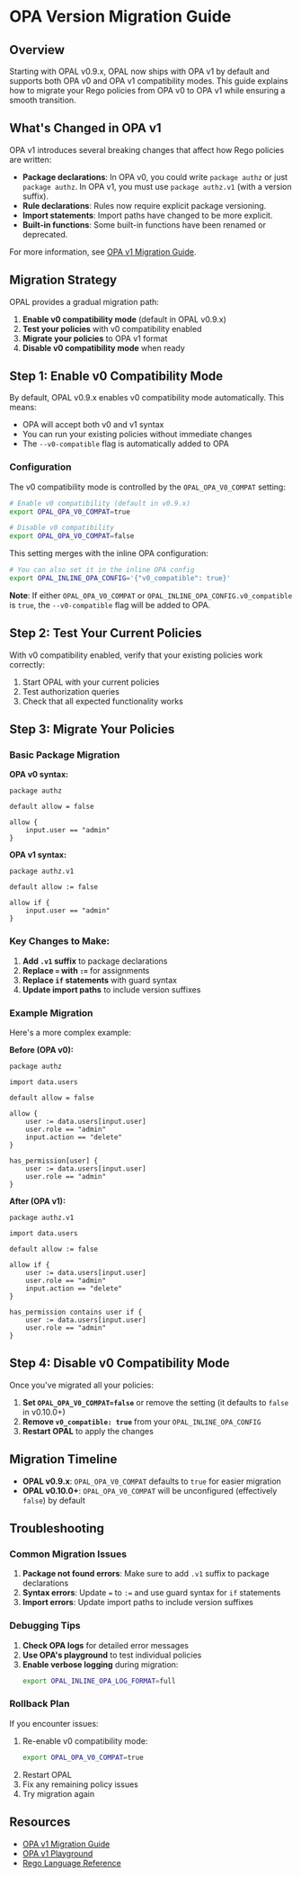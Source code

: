 # OPA Version Migration Guide

## Overview

Starting with OPAL v0.9.x, OPAL now ships with OPA v1 by default and supports both OPA v0 and OPA v1 compatibility modes.
This guide explains how to migrate your Rego policies from OPA v0 to OPA v1 while ensuring a smooth transition.

## What's Changed in OPA v1

OPA v1 introduces several breaking changes that affect how Rego policies are written:

- **Package declarations**: In OPA v0, you could write `package authz` or just `package authz`. In OPA v1, you must use `package authz.v1` (with a version suffix).
- **Rule declarations**: Rules now require explicit package versioning.
- **Import statements**: Import paths have changed to be more explicit.
- **Built-in functions**: Some built-in functions have been renamed or deprecated.

For more information, see [OPA v1 Migration Guide](https://www.openpolicyagent.org/docs/v0-upgrade).

## Migration Strategy

OPAL provides a gradual migration path:

1. **Enable v0 compatibility mode** (default in OPAL v0.9.x)
2. **Test your policies** with v0 compatibility enabled
3. **Migrate your policies** to OPA v1 format
4. **Disable v0 compatibility mode** when ready

## Step 1: Enable v0 Compatibility Mode

By default, OPAL v0.9.x enables v0 compatibility mode automatically. This means:

- OPA will accept both v0 and v1 syntax
- You can run your existing policies without immediate changes
- The `--v0-compatible` flag is automatically added to OPA

### Configuration

The v0 compatibility mode is controlled by the `OPAL_OPA_V0_COMPAT` setting:

```bash
# Enable v0 compatibility (default in v0.9.x)
export OPAL_OPA_V0_COMPAT=true

# Disable v0 compatibility
export OPAL_OPA_V0_COMPAT=false
```

This setting merges with the inline OPA configuration:

```bash
# You can also set it in the inline OPA config
export OPAL_INLINE_OPA_CONFIG='{"v0_compatible": true}'
```

**Note**: If either `OPAL_OPA_V0_COMPAT` or `OPAL_INLINE_OPA_CONFIG.v0_compatible` is `true`, the `--v0-compatible` flag will be added to OPA.

## Step 2: Test Your Current Policies

With v0 compatibility enabled, verify that your existing policies work correctly:

1. Start OPAL with your current policies
2. Test authorization queries
3. Check that all expected functionality works

## Step 3: Migrate Your Policies

### Basic Package Migration

**OPA v0 syntax:**
```rego
package authz

default allow = false

allow {
    input.user == "admin"
}
```

**OPA v1 syntax:**
```rego
package authz.v1

default allow := false

allow if {
    input.user == "admin"
}
```

### Key Changes to Make:

1. **Add `.v1` suffix** to package declarations
2. **Replace `=` with `:=`** for assignments
3. **Replace `if` statements** with guard syntax
4. **Update import paths** to include version suffixes

### Example Migration

Here's a more complex example:

**Before (OPA v0):**
```rego
package authz

import data.users

default allow = false

allow {
    user := data.users[input.user]
    user.role == "admin"
    input.action == "delete"
}

has_permission[user] {
    user := data.users[input.user]
    user.role == "admin"
}
```

**After (OPA v1):**
```rego
package authz.v1

import data.users

default allow := false

allow if {
    user := data.users[input.user]
    user.role == "admin"
    input.action == "delete"
}

has_permission contains user if {
    user := data.users[input.user]
    user.role == "admin"
}
```

## Step 4: Disable v0 Compatibility Mode

Once you've migrated all your policies:

1. **Set `OPAL_OPA_V0_COMPAT=false`** or remove the setting (it defaults to `false` in v0.10.0+)
2. **Remove `v0_compatible: true`** from your `OPAL_INLINE_OPA_CONFIG`
3. **Restart OPAL** to apply the changes

## Migration Timeline

- **OPAL v0.9.x**: `OPAL_OPA_V0_COMPAT` defaults to `true` for easier migration
- **OPAL v0.10.0+**: `OPAL_OPA_V0_COMPAT` will be unconfigured (effectively `false`) by default

## Troubleshooting

### Common Migration Issues

1. **Package not found errors**: Make sure to add `.v1` suffix to package declarations
2. **Syntax errors**: Update `=` to `:=` and use guard syntax for `if` statements
3. **Import errors**: Update import paths to include version suffixes

### Debugging Tips

1. **Check OPA logs** for detailed error messages
2. **Use OPA's playground** to test individual policies
3. **Enable verbose logging** during migration:
   ```bash
   export OPAL_INLINE_OPA_LOG_FORMAT=full
   ```

### Rollback Plan

If you encounter issues:

1. Re-enable v0 compatibility mode:
   ```bash
   export OPAL_OPA_V0_COMPAT=true
   ```
2. Restart OPAL
3. Fix any remaining policy issues
4. Try migration again

## Resources

- [OPA v1 Migration Guide](https://www.openpolicyagent.org/docs/v0-upgrade)
- [OPA v1 Playground](https://play.openpolicyagent.org/)
- [Rego Language Reference](https://www.openpolicyagent.org/docs/latest/policy-language/)
